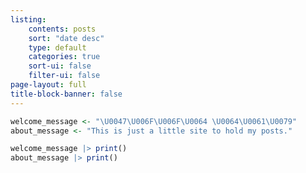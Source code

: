```yaml
---
listing:
    contents: posts
    sort: "date desc"
    type: default
    categories: true
    sort-ui: false
    filter-ui: false
page-layout: full
title-block-banner: false
---
```


```r
welcome_message <- "\U0047\U006F\U006F\U0064 \U0064\U0061\U0079"
about_message <- "This is just a little site to hold my posts."
```

```r
welcome_message |> print()
about_message |> print()
```

<br>

